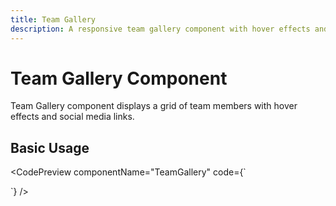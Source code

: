 ```yaml
---
title: Team Gallery
description: A responsive team gallery component with hover effects and social media links
---
```




<div className="mb-6 flex justify-end">
  <ThemeSwitcher />
</div>

# Team Gallery Component

Team Gallery component displays a grid of team members with hover effects and social media links.

## Basic Usage

<CodePreview
  componentName="TeamGallery"
  code={`

<TeamGallery teamMembers={TeamMembers} />
`} />

<TeamDemo />
